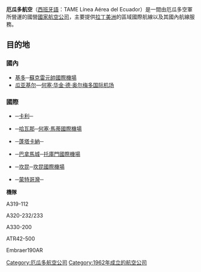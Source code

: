 {{noteTA
|T=zh-cn:厄瓜多尔航空; zh-tw:厄瓜多航空; zh-hk:厄瓜多爾航空;
|1=zh-cn:厄瓜多尔; zh-tw:厄瓜多; zh-hk:厄瓜多爾;
|G1=地名
|2=zh-hans:哈瓦那;zh-tw:哈瓦那;zh-hk:夏灣拿;zh-cn:哈瓦那;
}}

{{Infobox Airline
|airline        = 厄瓜多航空 <br> TAME Línea Aérea del Ecuador
|logo           =
|logo_size      =
|fleet_size     =9
|destinations   =14
|IATA           =EQ
|ICAO           =TAE
|callsign       =TAME
|parent         =厄瓜多空軍
|founded        =1962
|headquarters   ={{ECU}}[[基多|基多]]
|key_people     = Fernando Guerrero
|hubs           ={{ECU}}[[蘇克雷元帥國際機場|蘇克雷元帥國際機場]]
|frequent_flyer =Distancia TAME
|lounge         =
|alliance       =
|website= [http://www.tame.com.ec www.tame.com.ec]
}}

'''厄瓜多航空'''（[[西班牙語|西班牙語]]：TAME Línea Aérea del Ecuador）是一間由厄瓜多空軍所營運的國營[[國家航空公司|國家航空公司]]，主要提供[[拉丁美洲|拉丁美洲]]的區域國際航線以及其國內航線服務。

==目的地==
===國內===
*[[基多|基多]]─[[蘇克雷元帥國際機場|蘇克雷元帥國際機場]]
*[[瓜亚基尔|瓜亚基尔]]—[[何塞·华金·德·奥尔梅多国际机场|何塞·华金·德·奥尔梅多国际机场]]

===國際===
*{{COL}}─[[卡利|卡利]]─{{tsl|es|Aeropuerto Internacional Alfonso Bonilla Aragón||阿爾方索·伯尼利亞·阿拉貢國際機場}}
*{{CUB}}─[[哈瓦那|哈瓦那]]─[[何塞·馬蒂國際機場|何塞·馬蒂國際機場]]
*{{DOM}}─[[蓬塔卡納|蓬塔卡納]]─{{tsl|es|Aeropuerto Internacional de Punta Cana||蓬塔卡納國際機場}}
*{{PAN}}─[[巴拿馬城|巴拿馬城]]─[[托庫門國際機場|托庫門國際機場]]
*{{MEX}}─[[坎昆|坎昆]]─[[坎昆國際機場|坎昆國際機場]]
*{{JAM}}─[[蒙特哥貝|蒙特哥灣]]─{{tsl|en|Sangster International Airport||桑格斯特國際機場}}


'''機隊'''

A319-112

A320-232/233

A330-200

ATR42-500

Embraer190AR

{{IATA成員|拉丁美洲}}
{{厄瓜多爾小作品}}
{{航空公司小作品}}

[[Category:厄瓜多航空公司|Category:厄瓜多航空公司]]
[[Category:1962年成立的航空公司|Category:1962年成立的航空公司]]